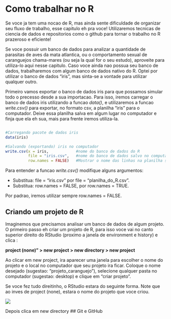 # Como trabalhar no R
  
Se voce ja tem uma nocao de R, mas ainda sente dificuldade de organizar seu fluxo de trabalho, esse capitulo eh pra voce! Utilizaremos tecnicas de ciencia de dados e repositorios como o github para tornar o trabalho no R prazeroso e eficiente!
  
Se voce possuir um banco de dados para analizar a quantidade de parasitas de aves da mata atlantica, ou o comportamento sexual de caranguejos chama-mares (ou seja la qual for o seu estudo), aproveite para utiliza-lo aqui nesse capitulo. Caso voce ainda nao possua seu banco de dados, trabalharemos com algum banco de dados nativo do R. Optei por utilizar o banco de dados "iris", mas sinta-se a vontade para utilizar qualquer outro.

Primeiro vamos exportar o banco de dados iris para que possamos simular todo o precesso desde a sua importacao. Para isso, iremos carregar o banco de dados iris utilizando a funcao *data()*, e utilizaremos a funcao *write.csv()* para exportar, no formato csv, a planilha "iris" para o computador. Deixe essa planilha salva em algum lugar no computador e finja que ela eh sua, mais para frente iremos utiliza-la.

```r

#Carregando pacote de dados iris
data(iris)

#Salvando (exportando) iris no computador
write.csv(x = iris,            #nome do banco de dados do R
          file = "iris.csv",   #nome do banco de dados salvo no computador
          row.names = FALSE)   #Mostrar o nome das linhas na planilha salva utilizando TRUE ou nao utilizando FALSE.
```
  
Para entender a funcao *write.csv()* modifique alguns argumentos:

  - Substitua: file = "iris.csv" por file = "planilha_do_R.csv".
  - Substitua: row.names = FALSE, por row.names = TRUE.
  
Por padrao, iremos utilizar sempre row.names = FALSE.
  
## Criando um projeto de R
  
Imaginemos que precisamos analisar um banco de dados de algum projeto. O primeiro passo eh criar um projeto de R, para isso voce vai no canto superior direito do RStudio (proximo a janela de environment e history) e clica :
  
**project (none)" > new project > new directory > new project**
  
Ao clicar em new project, ira aparecer uma janela para escolher o nome do projeto e o local no computador que seu projeto ira ficar. Coloque o nome desejado (sugestao: "projeto_caranguejo"), selecione qualquer pasta no computador (sugestao: desktop) e clique em "criar projeto".
  
Se voce fez tudo direitinho, o RStudio estara do seguinte forma. Note que ao inves de project (none), estara o nome do projeto que voce criou.
  
![](img/tela_do_projeto.png)
  
Depois clica em new directory
## Git e GitHub
  
## 


